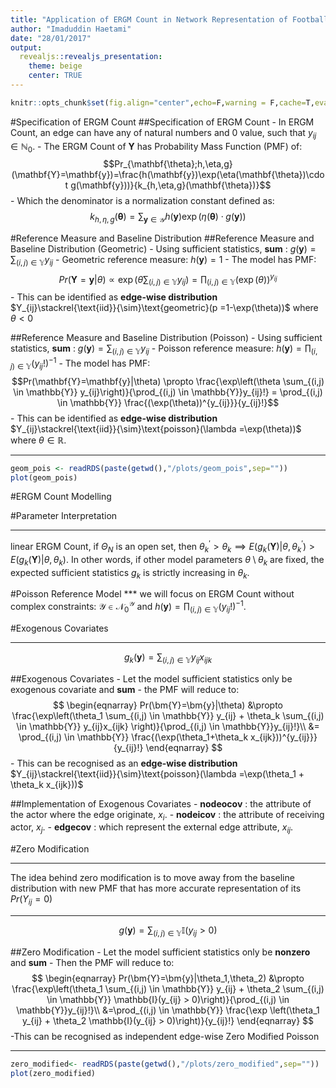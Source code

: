 ```yaml
---
title: "Application of ERGM Count in Network Representation of Football Matches"
author: "Imaduddin Haetami"
date: "28/01/2017"
output: 
  revealjs::revealjs_presentation:
    theme: beige
    center: TRUE
---
```


```r
knitr::opts_chunk$set(fig.align="center",echo=F,warning = F,cache=T,eval =T)
```

#Specification of ERGM Count
##Specification of ERGM Count
- In ERGM Count, an edge can have any of natural numbers and 0 value, such that $y_{ij} \in \mathbb{N}_0$. 
- The ERGM Count of $\mathbf{Y}$ has Probability Mass Function (PMF) of:  $$Pr_{\mathbf{\theta};h,\eta,g}(\mathbf{Y}=\mathbf{y})=\frac{h(\mathbf{y})\exp(\eta(\mathbf{\theta})\cdot g(\mathbf{y}))}{k_{h,\eta,g}(\mathbf{\theta})}$$
- Which the denominator is a normalization constant defined as:
$$k_{h,\eta,g}(\mathbf{\theta}) = \sum_{\mathbf{y} \in \mathcal{Y}}h(\mathbf{y})\exp(\eta(\mathbf{\theta})\cdot g(\mathbf{y}))$$

#Reference Measure and Baseline Distribution
##Reference Measure and Baseline Distribution (Geometric)
- Using sufficient statistics, __sum__ : $g(\mathbf{y}) = \sum_{(i,j) \in \mathbb{Y}} y_{ij}$ 
- Geometric reference measure: $h(\mathbf{y}) = 1$ 
- The model has PMF:
$$Pr(\mathbf{Y}=\mathbf{y}|\theta) \propto \exp\left(\theta \sum_{(i,j) \in \mathbb{Y}} y_{ij}\right) = \prod_{(i,j) \in \mathbb{Y}} (\exp(\theta))^{y_{ij}}$$
- This can be identified as __edge-wise distribution__ $Y_{ij}\stackrel{\text{iid}}{\sim}\text{geometric}(p =1-\exp(\theta))$ where $\theta < 0$

##Reference Measure and Baseline Distribution (Poisson)
- Using sufficient statistics, __sum__ : $g(\mathbf{y}) = \sum_{(i,j) \in \mathbb{Y}} y_{ij}$
- Poisson reference measure: $h(\mathbf{y}) = \prod_{(i,j) \in \mathbb{Y}}(y_{ij}!)^{-1}$
- The model has PMF:
$$Pr(\mathbf{Y}=\mathbf{y}|\theta) \propto \frac{\exp\left(\theta \sum_{(i,j) \in \mathbb{Y}} y_{ij}\right)}{\prod_{(i,j) \in \mathbb{Y}}y_{ij}!} = \prod_{(i,j) \in \mathbb{Y}} \frac{(\exp(\theta))^{y_{ij}}}{y_{ij}!}$$
- This can be identified as __edge-wise distribution__ $Y_{ij}\stackrel{\text{iid}}{\sim}\text{poisson}(\lambda =\exp(\theta))$ where $\theta \in \mathbb{R}$. 

***
```r
geom_pois <- readRDS(paste(getwd(),"/plots/geom_pois",sep=""))
plot(geom_pois)
```

#ERGM Count Modelling


#Parameter Interpretation

***
linear ERGM Count, if $\Theta_{N}$ is an open set, then $\theta_{k}^{\prime} >\theta_{k} \implies E(g_k(\bm{Y})|\theta,\theta_k^{\prime})>E(g_k(\bm{Y})|\theta,\theta_k)$. 
In other words, if other model parameters $\theta \setminus \theta_k$ are fixed, the expected sufficient statistics $g_k$ is strictly increasing in $\theta_k$.

#Poisson Reference Model
***
we will focus on \textit{poisson-reference} ERGM Count without complex constraints: $\mathcal{Y} \in \mathcal{N}_0^{\mathcal{Y}}$ and $h(\bm{y}) = \prod_{(i,j) \in \mathbb{Y}}(y_{ij}!)^{-1}$. 

#Exogenous Covariates

***
$$
g_k(\bm{y})= \sum_{(i,j) \in \mathbb{Y}} y_{ij}x_{ijk}
$$


##Exogenous Covariates
- Let the model sufficient statistics only be exogenous covariate and __sum__
- the PMF will reduce to:
$$
\begin{eqnarray}
Pr(\bm{Y}=\bm{y}|\theta) &\propto \frac{\exp\left(\theta_1 \sum_{(i,j) \in \mathbb{Y}} y_{ij} + \theta_k \sum_{(i,j) \in \mathbb{Y}} y_{ij}x_{ijk} \right)}{\prod_{(i,j) \in \mathbb{Y}}y_{ij}!}\\
&= \prod_{(i,j) \in \mathbb{Y}} \frac{(\exp(\theta_1+\theta_k x_{ijk}))^{y_{ij}}}{y_{ij}!}
\end{eqnarray}
$$
- This can be recognised as an __edge-wise distribution__ $Y_{ij}\stackrel{\text{iid}}{\sim}\text{poisson}(\lambda =\exp(\theta_1 + \theta_k x_{ijk}))$


##Implementation of Exogenous Covariates
- __nodeocov__ : the attribute of the actor where the edge originate, $x_{i}$. 
- __nodeicov__ : the attribute of receiving actor, $x_j$. 
- __edgecov__ : which represent the external edge attribute, $x_{ij}$.

#Zero Modification

***
The idea behind zero modification is to move away from the baseline distribution with new PMF that has more accurate representation of its $Pr(Y_{ij}=0)$

***
$$
g(\bm{y}) = \sum_{(i,j) \in \mathbb{Y}} \mathbb{I}(y_{ij} > 0)
$$

##Zero Modification
- Let the model sufficient statistics only be __nonzero__ and __sum__
- Then the PMF will reduce to:
$$
\begin{eqnarray}
Pr(\bm{Y}=\bm{y}|\theta_1,\theta_2) &\propto \frac{\exp\left(\theta_1 \sum_{(i,j) \in \mathbb{Y}} y_{ij} + \theta_2 \sum_{(i,j) \in \mathbb{Y}} \mathbb{I}(y_{ij} > 0)\right)}{\prod_{(i,j) \in \mathbb{Y}}y_{ij}!}\\
&=\prod_{(i,j) \in \mathbb{Y}} \frac{\exp \left(\theta_1 y_{ij} + \theta_2 \mathbb{I}(y_{ij} > 0)\right)}{y_{ij}!}
\end{eqnarray}
$$
-This can be recognised as independent edge-wise Zero Modified Poisson

***
```r
zero_modified<- readRDS(paste(getwd(),"/plots/zero_modified",sep=""))
plot(zero_modified)
```




